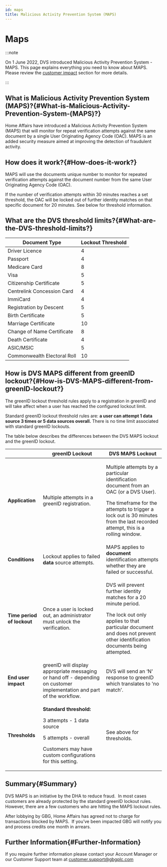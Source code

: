 ```yaml
---
id: maps
title: Malicious Activity Prevention System (MAPS)
---
```


# Maps

:::note

On 1 June 2022, DVS introduced Malicious Activity Prevention System - MAPS. This page explains everything you need to know about MAPS. Please review the [customer impact](https://vixverify.atlassian.net/wiki/spaces/GREEN/pages/2191327233/Malicious+Activity+Prevention+System+MAPS#Customer-Impact) section for more details.

:::

## **What is Malicious Activity Prevention System (MAPS)?**{#What-is-Malicious-Activity-Prevention-System-(MAPS)?}

Home Affairs have introduced a Malicious Activity Prevention System (MAPS) that will monitor for repeat verification attempts against the same document by a single User Originating Agency Code (OAC). MAPS is an added security measure aimed at improving the detection of fraudulent activity.

## **How does it work?**{#How-does-it-work?}

MAPS will use the documents unique number to monitor for repeated verification attempts against the document number from the same User Originating Agency Code (OAC).

If the number of verification attempts within 30 minutes reaches a set threshold, the OAC will be locked out of further identity matches on that specific document for 20 minutes. See below for threshold information.

## **What are the DVS threshold limits?**{#What-are-the-DVS-threshold-limits?}

| **Document Type**           | **Lockout Threshold** |
| --------------------------- | --------------------- |
| Driver Licence              | 4                     |
| Passport                    | 4                     |
| Medicare Card               | 8                     |
| Visa                        | 5                     |
| Citizenship Certificate     | 5                     |
| Centrelink Concession Card  | 4                     |
| ImmiCard                    | 4                     |
| Registration by Descent     | 5                     |
| Birth Certificate           | 5                     |
| Marriage Certificate        | 10                    |
| Change of Name Certificate  | 8                     |
| Death Certificate           | 4                     |
| ASIC/MSIC                   | 5                     |
| Commonwealth Electoral Roll | 10                    |

## **How is DVS MAPS different from greenID lockout?**{#How-is-DVS-MAPS-different-from-greenID-lockout?}

The greenID lockout threshold rules apply to a registration in greenID and will take affect when a user has reached the configured lockout limit.

Standard greenID lockout threshold rules are: **a user can attempt 1 data source 3 times or 5 data sources overall.** There is no time limit associated with standard greenID lockouts.

The table below describes the differences between the DVS MAPS lockout and the greenID lockout.

|                            | **greenID Lockout**                                                                                                                                         | **DVS MAPS Lockout**                                                                                                                                                                                                             |
| -------------------------- | ----------------------------------------------------------------------------------------------------------------------------------------------------------- | -------------------------------------------------------------------------------------------------------------------------------------------------------------------------------------------------------------------------------- |
| **Application**            | Multiple attempts in a greenID registration.                                                                                                                | <p>Multiple attempts by a particular identification document from an OAC (or a DVS User).</p><p>The timeframe for the attempts to trigger a lock out is 30 minutes from the last recorded attempt, this is a rolling window.</p> |
| **Conditions**             | Lockout applies to failed **data** source attempts.                                                                                                         | MAPS applies to **document** identification attempts whether they are failed or successful.                                                                                                                                      |
| **Time period of lockout** | Once a user is locked out, an administrator must unlock the verification.                                                                                   | <p>DVS will prevent further identity matches for a 20 minute period.</p><p>The lock out only applies to that particular document and does not prevent other identification documents being attempted.</p>                        |
| **End user impact**        | greenID will display appropriate messaging or hand off - depending on customer implementation and part of the workflow.                                     | DVS will send an ‘N' response to greenID which translates to 'no match’.                                                                                                                                                         |
| **Thresholds**             | <p>**Standard threshold:**</p><p>3 attempts - 1 data source</p><p>5 attempts - overall</p><p>Customers may have custom configurations for this setting.</p> | See above for thresholds.                                                                                                                                                                                                        |

## **Summary**{#Summary}

DVS MAPS is an initiative by the DHA to reduce fraud.  In most cases customers are already protected by the standard greenID lockout rules.  However, there are a few customers who are hitting the MAPS lockout rules.

After lobbying by GBG, Home Affairs has agreed not to charge for transactions blocked by MAPS.  If you’ve been impacted GBG will notify you and process credits one month in arrears.

## **Further Information**{#Further-Information}

If you require further information please contact your Account Manager or our Customer Support team at [customer.support@gbgplc.com](https://vixverify.atlassian.net/wiki/spaces/GREEN/pages/2191327233/Malicious+Activity+Prevention+System+MAPS#Customer-Impact)
